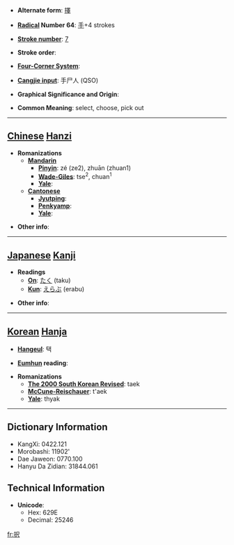 * '''Alternate form''': [[擇]]

* '''[[Wiktionary:Chinese radical index| Radical]] Number 64''': [[Wiktionary:Chinese radical index 手|手]]+4 strokes

* '''[[Wiktionary:Chinese total strokes index|Stroke number]]''': [[Wiktionary:Chinese total strokes index 7|7]]

* '''Stroke order''': 

* '''[[Wiktionary:Chinese four corner index|Four-Corner System]]''': 

* '''[[Wiktionary:Chinese Cangjie index|Cangjie input]]''': 手尸人 (QSO)

* '''Graphical Significance and Origin''': 

* '''Common Meaning''': select, choose, pick out

----

== [[Chinese]] [[Hanzi]] ==

* '''Romanizations'''
** '''[[Mandarin]]'''
*** '''[[Pinyin]]''': zé (ze2), zhuān (zhuan1)
*** '''[[Wade-Giles]]''': tse<sup>2</sup>, chuan<sup>1</sup>
*** '''[[Yale]]''': 
** '''[[Cantonese]]'''
*** '''[[Jyutping]]''':
*** '''[[Penkyamp]]''': 
*** '''[[Yale]]''': 

* '''Other info''': 

----

== [[Japanese]] [[Kanji]] ==

* '''Readings'''
** '''[[On]]''': [[たく]] (taku)
** '''[[Kun]]''': [[えらぶ]] (erabu)

* '''Other info''':  

----

== [[Korean]] [[Hanja]] ==

* '''[[Hangeul]]''': 택

* '''[[Eumhun]] reading''': 

* '''Romanizations'''
** '''[[The 2000 South Korean Revised Romanization|The 2000 South Korean Revised]]''': taek
** '''[[McCune-Reischauer]]''': t'aek
** '''[[Yale]]''': thyak

----

== Dictionary Information ==

* KangXi: 0422.121
* Morobashi: 11902'
* Dae Jaweon: 0770.100
* Hanyu Da Zidian: 31844.061

== Technical Information ==

* '''Unicode''':
** Hex: 629E
** Decimal: 25246

[[fr:択]]